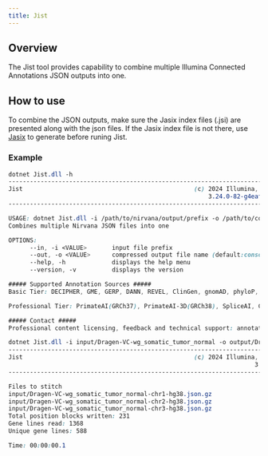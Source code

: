 ```yaml
---
title: Jist
---
```


## Overview

The Jist tool provides capability to combine multiple Illumina Connected Annotations JSON outputs into one.

## How to use

To combine the JSON outputs, make sure the Jasix index files (.jsi) are presented along with the json files. If the Jasix index file is not there, use [Jasix](./jasix.mdx) to 
generate before runing Jist.

### Example

```scss
dotnet Jist.dll -h
---------------------------------------------------------------------------
Jist                                                (c) 2024 Illumina, Inc.
                                                        3.24.0-82-g4eafd1a0
---------------------------------------------------------------------------

USAGE: dotnet Jist.dll -i /path/to/nirvana/output/prefix -o /path/to/combined/json
Combines multiple Nirvana JSON files into one

OPTIONS:
      --in, -i <VALUE>       input file prefix
      --out, -o <VALUE>      compressed output file name (default:console)
      --help, -h             displays the help menu
      --version, -v          displays the version

##### Supported Annotation Sources #####
Basic Tier: DECIPHER, GME, GERP, DANN, REVEL, ClinGen, gnomAD, phyloP, TOPMed, DGV, 1000 Genomes, CliinVar, dbSNP, FusionCatcher, MITOMAP, MultiZ100Way

Professional Tier: PrimateAI(GRCh37), PrimateAI-3D(GRCh38), SpliceAI, COSMIC, OMIM.

##### Contact #####
Professional content licensing, feedback and technical support: annotation_support@illumina.com.
```

```scss
dotnet Jist.dll -i input/Dragen-VC-wg_somatic_tumor_normal -o output/Dragen-VC-wg_somatic_tumor_normal_combined.json.gz
---------------------------------------------------------------------------
Jist                                                (c) 2024 Illumina, Inc.
                                                                     3.24.0
---------------------------------------------------------------------------

Files to stitch
input/Dragen-VC-wg_somatic_tumor_normal-chr1-hg38.json.gz
input/Dragen-VC-wg_somatic_tumor_normal-chr2-hg38.json.gz
input/Dragen-VC-wg_somatic_tumor_normal-chr3-hg38.json.gz
Total position blocks written: 231
Gene lines read: 1368
Unique gene lines: 588

Time: 00:00:00.1

```

